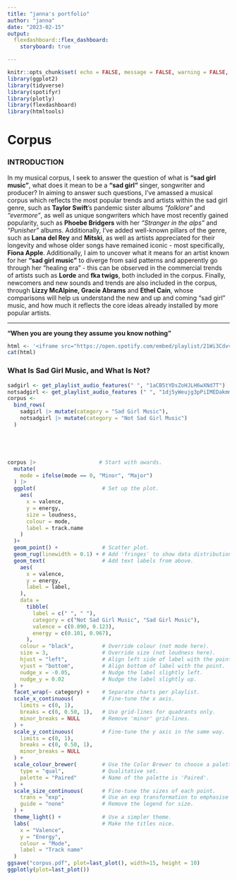 ```yaml
---
title: "janna's portfolio"
author: "janna"
date: "2023-02-15"
output: 
  flexdashboard::flex_dashboard:
    storyboard: true 

---
```



```r
knitr::opts_chunk$set( echo = FALSE, message = FALSE, warning = FALSE, results = FALSE)
library(ggplot2)
library(tidyverse)
library(spotifyr)
library(plotly)
library(flexdashboard)
library(htmltools)
```

Corpus {.storyboard}
=========================================


### INTRODUCTION 

In my musical corpus, I seek to answer the question of what is **"sad girl music"**, what does it mean to be a **"sad girl"** singer, songwriter and producer? In aiming to answer such questions, I've amassed a musical corpus which reflects the most popular trends and artists within the sad girl genre, such as **Taylor Swift**'s pandemic sister albums *"folklore"* and *"evermore"*, as well as unique songwriters which have most recently gained popularity, such as **Phoebe Bridgers** with her *"Stranger in the alps"* and *"Punisher"* albums. Additionally, I've added well-known pillars of the genre, such as **Lana del Rey** and **Mitski**, as well as artists appreciated for their longevity and whose older songs have remained iconic - most specifically, **Fiona Apple**. Additionally, I aim to uncover what it means for an artist known for her **"sad girl music"** to diverge from said patterns and apperently go through her "healing era" - this can be observed in the commercial trends of artists such as **Lorde** and **fka twigs**, both included in the corpus. Finally, newcomers and new sounds and trends are also included in the corpus, through **Lizzy McAlpine, Gracie Abrams** and **Ethel Cain**, whose comparisons will help us understand the new and up and coming "sad girl" music, and how much it reflects the core ideas already installed by more popular artists. 

*** 

**"When you are young they assume you know nothing" **
<script src="https://open.spotify.com/embed-podcast/iframe-api/v1" async></script>
```r

html <- '<iframe src="https://open.spotify.com/embed/playlist/21Wi3Cdvvcc1DMMOJhRXLg" width="300" height="380" frameborder="0" allowtransparency="true" allow="encrypted-media"></iframe>'
cat(html)

```


### What Is Sad Girl Music, and What Is Not? 


```r

sadgirl <- get_playlist_audio_features(" ", "1aCB5tYDsZoHJLH6wXNd7T")
notsadgirl <- get_playlist_audio_features (" ", "1dj5yWeujg3pPiIMEDakmm")
corpus <-
  bind_rows(
    sadgirl |> mutate(category = "Sad Girl Music"),
    notsadgirl |> mutate(category = "Not Sad Girl Music")
  )





corpus |>                    # Start with awards.
  mutate(
    mode = ifelse(mode == 0, "Minor", "Major")
  ) |>
  ggplot(                     # Set up the plot.
    aes(
      x = valence,
      y = energy,
      size = loudness,
      colour = mode,
      label = track.name
    )
  )+
  geom_point() +              # Scatter plot.
  geom_rug(linewidth = 0.1) + # Add 'fringes' to show data distribution.
  geom_text(                  # Add text labels from above.
    aes(
      x = valence,
      y = energy,
      label = label,
    ),
    data = 
      tibble(
        label = c(" ", " "),
        category = c("Not Sad Girl Music", "Sad Girl Music"),
        valence = c(0.090, 0.123),
        energy = c(0.101, 0.967),
      ),
    colour = "black",         # Override colour (not mode here).
    size = 3,                 # Override size (not loudness here).
    hjust = "left",           # Align left side of label with the point.
    vjust = "bottom",         # Align bottom of label with the point.
    nudge_x = -0.05,          # Nudge the label slightly left.
    nudge_y = 0.02            # Nudge the label slightly up.
  ) +
  facet_wrap(~ category) +    # Separate charts per playlist.
  scale_x_continuous(         # Fine-tune the x axis.
    limits = c(0, 1),
    breaks = c(0, 0.50, 1),   # Use grid-lines for quadrants only.
    minor_breaks = NULL       # Remove 'minor' grid-lines.
  ) +
  scale_y_continuous(         # Fine-tune the y axis in the same way.
    limits = c(0, 1),
    breaks = c(0, 0.50, 1),
    minor_breaks = NULL
  ) +
  scale_colour_brewer(        # Use the Color Brewer to choose a palette.
    type = "qual",            # Qualitative set.
    palette = "Paired"        # Name of the palette is 'Paired'.
  ) +
  scale_size_continuous(      # Fine-tune the sizes of each point.
    trans = "exp",            # Use an exp transformation to emphasise loud.
    guide = "none"            # Remove the legend for size.
  ) +
  theme_light() +             # Use a simpler theme.
  labs(                       # Make the titles nice.
    x = "Valence",
    y = "Energy",
    colour = "Mode",
    label = "Track name"
  )
ggsave("corpus.pdf", plot=last_plot(), width=15, height = 10)
ggplotly(plot=last_plot())

```

